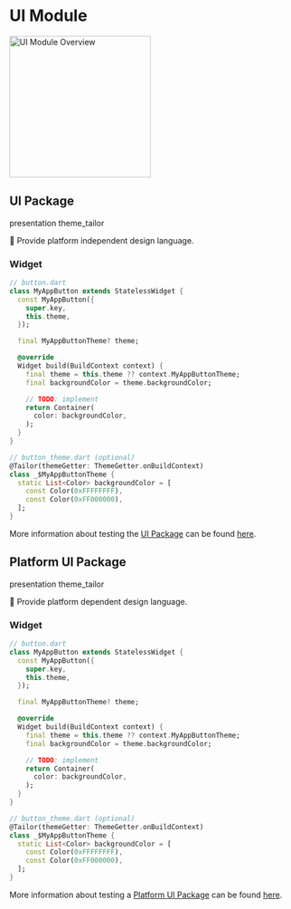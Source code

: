 # UI Module

<Image
  src="assets/ui_module_overview.svg"
  alt="UI Module Overview"
  zoom={false}
  height="250"
/>

## UI Package

<div>
  <Chip color="#F9C809">presentation</Chip>
  <Chip color="#FF66CC">theme_tailor</Chip>
</div>

🎯 Provide platform independent design language.

### Widget

```dart
// button.dart
class MyAppButton extends StatelessWidget {
  const MyAppButton({
    super.key,
    this.theme,
  });

  final MyAppButtonTheme? theme;

  @override
  Widget build(BuildContext context) {
    final theme = this.theme ?? context.MyAppButtonTheme;
    final backgroundColor = theme.backgroundColor;

    // TODO: implement
    return Container(
      color: backgroundColor,
    );
  }
}

// button_theme.dart (optional)
@Tailor(themeGetter: ThemeGetter.onBuildContext)
class _$MyAppButtonTheme {
  static List<Color> backgroundColor = [
    const Color(0xFFFFFFFF),
    const Color(0xFF000000),
  ];
}
```

More information about testing the [UI Package](/architecture/ui-module#ui-package) can be found [here](/architecture/testing#testing-ui-package).

## Platform UI Package

<div>
  <Chip color="#F9C809">presentation</Chip>
  <Chip color="#FF66CC">theme_tailor</Chip>
</div>

🎯 Provide platform dependent design language.

### Widget

```dart
// button.dart
class MyAppButton extends StatelessWidget {
  const MyAppButton({
    super.key,
    this.theme,
  });

  final MyAppButtonTheme? theme;

  @override
  Widget build(BuildContext context) {
    final theme = this.theme ?? context.MyAppButtonTheme;
    final backgroundColor = theme.backgroundColor;

    // TODO: implement
    return Container(
      color: backgroundColor,
    );
  }
}

// button_theme.dart (optional)
@Tailor(themeGetter: ThemeGetter.onBuildContext)
class _$MyAppButtonTheme {
  static List<Color> backgroundColor = [
    const Color(0xFFFFFFFF),
    const Color(0xFF000000),
  ];
}
```

More information about testing a [Platform UI Package](/architecture/ui-module#platform-ui-package) can be found [here](/architecture/testing#testing-ui-package).
